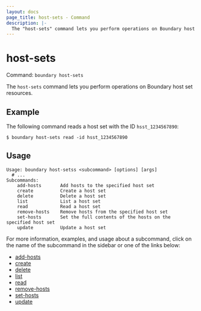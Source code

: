 ```yaml
---
layout: docs
page_title: host-sets - Command
description: |-
  The "host-sets" command lets you perform operations on Boundary host set resources.
---
```


# host-sets

Command: `boundary host-sets`

The `host-sets` command lets you perform operations on Boundary host set resources.

## Example

The following command reads a host set with the ID `hsst_1234567890`:

```shell-session
$ boundary host-sets read -id hsst_1234567890
```

## Usage

<CodeBlockConfig hideClipboard>

```shell-session
Usage: boundary host-setss <subcommand> [options] [args]
  # ...
Subcommands:
    add-hosts       Add hosts to the specified host set
    create          Create a host set
    delete          Delete a host set
    list            List a host set
    read            Read a host set
    remove-hosts    Remove hosts from the specified host set
    set-hosts       Set the full contents of the hosts on the specified host set
    update          Update a host set
```

</CodeBlockConfig>

For more information, examples, and usage about a subcommand, click on the name
of the subcommand in the sidebar or one of the links below:

- [add-hosts](/boundary/docs/api-clients/commands/host-sets/add-hosts)
- [create](/boundary/docs/api-clients/commands/host-sets/create)
- [delete](/boundary/docs/api-clients/commands/host-sets/delete)
- [list](/boundary/docs/api-clients/commands/host-sets/list)
- [read](/boundary/docs/api-clients/commands/host-sets/read)
- [remove-hosts](/boundary/docs/api-clients/commands/host-sets/remove-hosts)
- [set-hosts](/boundary/docs/api-clients/commands/host-sets/set-hosts)
- [update](/boundary/docs/api-clients/commands/host-sets/update)